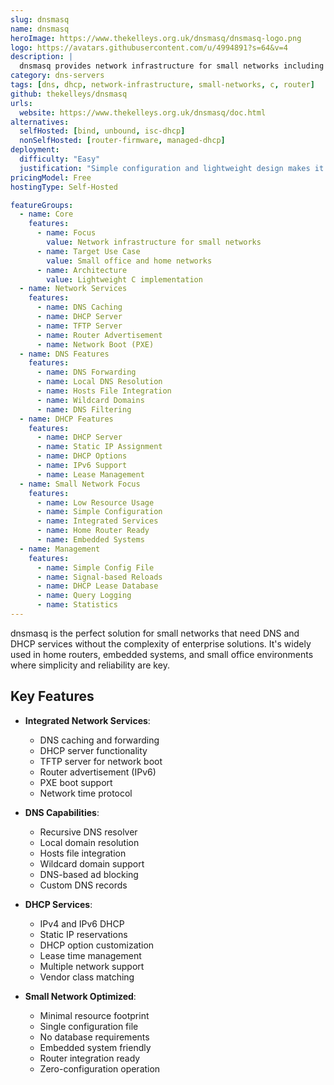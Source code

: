 ```yaml
---
slug: dnsmasq
name: dnsmasq
heroImage: https://www.thekelleys.org.uk/dnsmasq/dnsmasq-logo.png
logo: https://avatars.githubusercontent.com/u/4994891?s=64&v=4
description: |
  dnsmasq provides network infrastructure for small networks including DNS, DHCP, router advertisement and network boot functionality in a lightweight, easy-to-configure package.
category: dns-servers
tags: [dns, dhcp, network-infrastructure, small-networks, c, router]
github: thekelleys/dnsmasq
urls:
  website: https://www.thekelleys.org.uk/dnsmasq/doc.html
alternatives:
  selfHosted: [bind, unbound, isc-dhcp]
  nonSelfHosted: [router-firmware, managed-dhcp]
deployment:
  difficulty: "Easy"
  justification: "Simple configuration and lightweight design makes it easy to deploy and manage."
pricingModel: Free
hostingType: Self-Hosted

featureGroups:
  - name: Core
    features:
      - name: Focus
        value: Network infrastructure for small networks
      - name: Target Use Case
        value: Small office and home networks
      - name: Architecture
        value: Lightweight C implementation
  - name: Network Services
    features:
      - name: DNS Caching
      - name: DHCP Server
      - name: TFTP Server
      - name: Router Advertisement
      - name: Network Boot (PXE)
  - name: DNS Features
    features:
      - name: DNS Forwarding
      - name: Local DNS Resolution
      - name: Hosts File Integration
      - name: Wildcard Domains
      - name: DNS Filtering
  - name: DHCP Features
    features:
      - name: DHCP Server
      - name: Static IP Assignment
      - name: DHCP Options
      - name: IPv6 Support
      - name: Lease Management
  - name: Small Network Focus
    features:
      - name: Low Resource Usage
      - name: Simple Configuration
      - name: Integrated Services
      - name: Home Router Ready
      - name: Embedded Systems
  - name: Management
    features:
      - name: Simple Config File
      - name: Signal-based Reloads
      - name: DHCP Lease Database
      - name: Query Logging
      - name: Statistics
---
```


dnsmasq is the perfect solution for small networks that need DNS and DHCP services without the complexity of enterprise solutions. It's widely used in home routers, embedded systems, and small office environments where simplicity and reliability are key.

## Key Features

- **Integrated Network Services**:

  - DNS caching and forwarding
  - DHCP server functionality
  - TFTP server for network boot
  - Router advertisement (IPv6)
  - PXE boot support
  - Network time protocol

- **DNS Capabilities**:

  - Recursive DNS resolver
  - Local domain resolution
  - Hosts file integration
  - Wildcard domain support
  - DNS-based ad blocking
  - Custom DNS records

- **DHCP Services**:

  - IPv4 and IPv6 DHCP
  - Static IP reservations
  - DHCP option customization
  - Lease time management
  - Multiple network support
  - Vendor class matching

- **Small Network Optimized**:
  - Minimal resource footprint
  - Single configuration file
  - No database requirements
  - Embedded system friendly
  - Router integration ready
  - Zero-configuration operation
